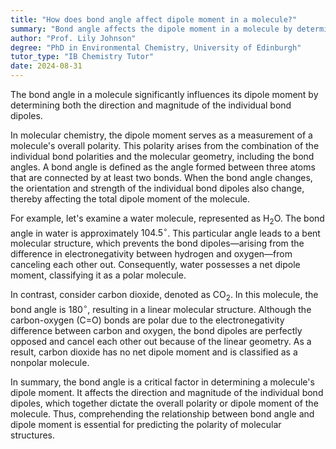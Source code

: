 ```yaml
---
title: "How does bond angle affect dipole moment in a molecule?"
summary: "Bond angle affects the dipole moment in a molecule by determining the direction and magnitude of the individual bond dipoles."
author: "Prof. Lily Johnson"
degree: "PhD in Environmental Chemistry, University of Edinburgh"
tutor_type: "IB Chemistry Tutor"
date: 2024-08-31
---
```


The bond angle in a molecule significantly influences its dipole moment by determining both the direction and magnitude of the individual bond dipoles.

In molecular chemistry, the dipole moment serves as a measurement of a molecule's overall polarity. This polarity arises from the combination of the individual bond polarities and the molecular geometry, including the bond angles. A bond angle is defined as the angle formed between three atoms that are connected by at least two bonds. When the bond angle changes, the orientation and strength of the individual bond dipoles also change, thereby affecting the total dipole moment of the molecule.

For example, let's examine a water molecule, represented as $\text{H}_2\text{O}$. The bond angle in water is approximately $104.5^\circ$. This particular angle leads to a bent molecular structure, which prevents the bond dipoles—arising from the difference in electronegativity between hydrogen and oxygen—from canceling each other out. Consequently, water possesses a net dipole moment, classifying it as a polar molecule.

In contrast, consider carbon dioxide, denoted as $\text{CO}_2$. In this molecule, the bond angle is $180^\circ$, resulting in a linear molecular structure. Although the carbon-oxygen (C=O) bonds are polar due to the electronegativity difference between carbon and oxygen, the bond dipoles are perfectly opposed and cancel each other out because of the linear geometry. As a result, carbon dioxide has no net dipole moment and is classified as a nonpolar molecule.

In summary, the bond angle is a critical factor in determining a molecule's dipole moment. It affects the direction and magnitude of the individual bond dipoles, which together dictate the overall polarity or dipole moment of the molecule. Thus, comprehending the relationship between bond angle and dipole moment is essential for predicting the polarity of molecular structures.
    